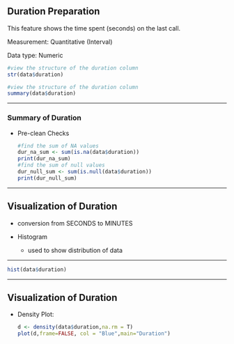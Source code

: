 ## Duration Preparation

This feature shows the time spent (seconds) on the last call.

Measurement: Quantitative (Interval)

Data type: Numeric

```r
#view the structure of the duration column 
str(data$duration)
```

```r
#view the structure of the duration column 
summary(data$duration)
```

------------------------------------------------------------------------

### Summary of Duration

-   Pre-clean Checks

    ```r
    #find the sum of NA values 
    dur_na_sum <- sum(is.na(data$duration))
    print(dur_na_sum)
    #find the sum of null values 
    dur_null_sum <- sum(is.null(data$duration))
    print(dur_null_sum)
    ```

------------------------------------------------------------------------

## Visualization of Duration

-   conversion from SECONDS to MINUTES

-   Histogram

    -   used to show distribution of data

------------------------------------------------------------------------

```r
hist(data$duration)
```

------------------------------------------------------------------------

## Visualization of Duration

-   Density Plot:

    ```r
    d <- density(data$duration,na.rm = T)
    plot(d,frame=FALSE, col = "Blue",main="Duration")
    ```
